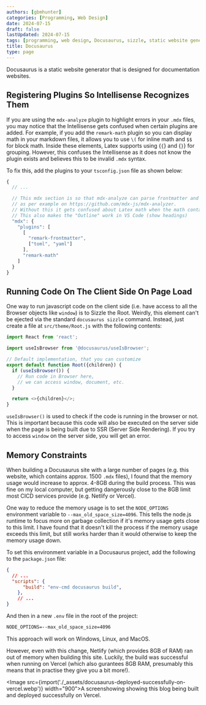 ```yaml
---
authors: [gbmhunter]
categories: [Programming, Web Design]
date: 2024-07-15
draft: false
lastUpdated: 2024-07-15
tags: [programming, web design, Docusaurus, sizzle, static website generator, browser, Netlify, Vercel]
title: Docusaurus
type: page
---
```


<WarningIsNotes />

Docusaurus is a static website generator that is designed for documentation websites.

## Registering Plugins So Intellisense Recognizes Them

If you are using the `mdx-analyze` plugin to highlight errors in your `.mdx` files, you may notice that the Intellisense gets confused when certain plugins are added. For example, if you add the `remark-math` plugin so you can display math in your markdown files, it allows you to use `\(` for inline math and `$$` for block math. Inside these elements, Latex supports using {`{`} and {`}`} for grouping. However, this confuses the Intellisense as it does not know the plugin exists and believes this to be invalid `.mdx` syntax.

To fix this, add the plugins to your `tsconfig.json` file as shown below:

```js title="tsconfig.json"
{
  // ...

  // This mdx section is so that mdx-analyze can parse frontmatter and math
  // as per example on https://github.com/mdx-js/mdx-analyzer.
  // Without this it gets confused about Latex math when the math contains "{".
  // This also makes the "Outline" work in VS Code (show headings)
  "mdx": {
    "plugins": [
      [
        "remark-frontmatter",
        ["toml", "yaml"]
      ],
      "remark-math"
    ]
  }
}
```

## Running Code On The Client Side On Page Load

One way to run javascript code on the client side (i.e. have access to all the Browser objects like `window`) is to Sizzle the Root. Weirdly, this element can't be ejected via the standard `docusaurus sizzle` command. Instead, just create a file at `src/theme/Root.js` with the following contents:

```js title="src/theme/Root.js"
import React from 'react';

import useIsBrowser from '@docusaurus/useIsBrowser';

// Default implementation, that you can customize
export default function Root({children}) {
  if (useIsBrowser()) {
    // Run code in Browser here,
    // we can access window, document, etc.
  }

  return <>{children}</>;
}
```

`useIsBrowser()` is used to check if the code is running in the browser or not. This is important because this code will also be executed on the server side when the page is being built due to SSR (Server Side Rendering). If you try to access `window` on the server side, you will get an error.

## Memory Constraints

When building a Docusaurus site with a large number of pages (e.g. this website, which contains approx. 1500 `.mdx` files), I found that the memory usage would increase to approx. 4-8GB during the build process. This was fine on my local computer, but getting dangerously close to the 8GB limit most CICD services provide (e.g. Netlify or Vercel).

One way to reduce the memory usage is to set the `NODE_OPTIONS` environment variable to `--max_old_space_size=4096`. This tells the node.js runtime to focus more on garbage collection if it's memory usage gets close to this limit. I have found that it doesn't kill the process if the memory usage exceeds this limit, but still works harder than it would otherwise to keep the memory usage down.

To set this environment variable in a Docusaurus project, add the following to the `package.json` file:

```json title="package.json"
{
  // ...
  "scripts": {
      "build": "env-cmd docusaurus build",
    },
    // ...
}
```

And then in a new `.env` file in the root of the project:

```txt title=".env"
NODE_OPTIONS=--max_old_space_size=4096
```

This approach will work on Windows, Linux, and MacOS.

However, even with this change, Netlify (which provides 8GB of RAM) ran out of memory when building this site. Luckily, the build was successful when running on Vercel (which also gurantees 8GB RAM, presumably this means that in practise they give you a bit more!).

<Image src={import('./_assets/docusaurus-deployed-successfully-on-vercel.webp')} width="900">A screenshowing showing this blog being built and deployed successfully on Vercel.</Image>
